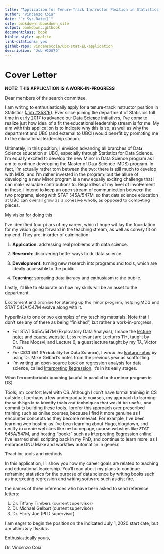 ```yaml
--- 
title: "Application for Tenure-Track Instructor Position in Statistics at UBC"
author: "Vincenzo Coia"
date: "`r Sys.Date()`"
site: bookdown::bookdown_site
output: bookdown::gitbook
documentclass: book
biblio-style: apalike
link-citations: yes
github-repo: vincenzocoia/ubc-stat-EL-application
description: "Job #35876"
---
```


# Cover Letter

**NOTE: THIS APPLICATION IS A WORK-IN-PROGRESS**

<!-- Note to self: Make this like the "trailhead" of the Explore magazine -->

Dear members of the search committee,

I am writing to enthusiastically apply for a tenure-track instructor position in Statistics ([Job #35876](https://www.stat.ubc.ca/three-tenure-track-instructor-positions-statistics-35876)). Ever since joining the department of Statistics full time in early 2017 to advance our Data Science initiatives, I've come to realize just how ideal of a fit the educational leadership stream is for me. My aim with this application is to indicate why this is so, as well as why the department and UBC (and external to UBC!) would benefit by promoting me to the educational leadership stream.

Ultimately, in this position, I envision advancing all branches of Data Science education at UBC, especially through Statistics for Data Science. I'm equally excited to develop the new Minor in Data Science program as I am to continue developing the Master of Data Science (MDS) program. In fact, I'm actually rather torn between the two: there is still much to develop with MDS, and I'm rather invested in the program; but the allure of developing a new Minor program is a new equally exciting challenge that I can make valuable contributions to. Regardless of my level of involvement in these, I intend to keep an open stream of communication between the two programs, along with STAT 545A/547M, so that data science education at UBC can overall grow as a cohesive whole, as opposed to competing pieces. 

My vision for doing this 

I've identified four pillars of my career, which I hope will lay the foundation for my vision going forward in the teaching stream, as well as convey fit on my end. They are, in order of culmination:

1. __Application__: addressing real problems with data science.


2. __Research__: discovering better ways to do data science.
3. __Development__: turning new research into programs and tools, which are ideally accessible to the public.
4. __Teaching__: spreading data literacy and enthusiasm to the public.


Lastly, I'd like to elaborate on how my skills will be an asset to the department. 

Excitement and promise for starting up the minor program, helping MDS and STAT 545A/547M evolve along with it.

hyperlinks to one or two examples of my teaching materials. Note that I don't see any of these as being "finished", but rather a work-in-progress.

- For STAT 545A/547M (Exploratory Data Analysis), I made the [lecture notes](https://stat545guidebook.netlify.com/) and [course website](https://stat545.stat.ubc.ca/). Less relevant are Lectures 11+, taught by Dr. Firas Moosvi, and Lecture 6, a guest lecture taught by my TA, Victor Yuan.
- For DSCI 551 (Probability for Data Science), I wrote the [lecture notes](https://ubc-mds.github.io/DSCI_551_stat-prob-dsci/lectures/) by using Dr. Mike Gelbart's notes from the previous year as scaffolding.
- I'm writing an open-source book on regression analysis for data science, called [Interpreting Regression](https://interpreting-regression.netlify.com/). It's in its early stages.

What I'm comfortable teaching (useful in parallel to the minor program in DS)

Tools; my comfort level with CS. Although I don't have formal training in CS outside of perhaps a few undergraduate courses, my approach to learning these things is to identify tools and techniques that would be useful, and commit to building these tools. I prefer this approach over prescribed training such as online courses, because I find it more genuine as I encounter concepts as they become relevant. For example, I've been learning web hosting as I've been learning about Hugo, blogdown, and netlify to create websites like my homepage, course websites like STAT 545A/547M, and hosting "books" such as Interpreting Regression online. I've learned shell scripting back in my PhD, and continue to learn more, as I embrace GNU Make and workflow automation in general. 

Teaching tools and methods

In this application, I'll show you how my career goals are related to teaching and educational leadership. You'll read about my plans to continue reframing statistics for the purpose of data science by writing books such as interpreting regression and writing software such as dist fire.

the names of three references who have been asked to send reference letters:

1. Dr. Tiffany Timbers (current supervisor)
2. Dr. Michael Gelbart (current supervisor)
3. Dr. Harry Joe (PhD supervisor)

I am eager to begin the position on the indicated July 1, 2020 start date, but am ultimately flexible. 

Enthusiastically yours,

Dr. Vincenzo Coia
